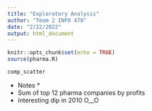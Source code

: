 ```yaml
---
title: "Exploratory Analysis"
author: "Team 2 INFO 478"
date: "2/22/2022"
output: html_document
---
```


```r
knitr::opts_chunk$set(echo = TRUE)
source(pharma.R)
```


``` r
comp_scatter
```

* Notes * 
- Sum of top 12 pharma companies by profits
- interesting dip in 2010 O__O 
